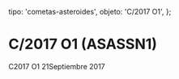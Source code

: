 
  tipo: 'cometas-asteroides',
  objeto: 'C/2017 O1',
};

# C/2017 O1 (ASASSN1)

<Imagen
  src="registro/c2017-o1_20170921_c2017o1_20170921_i88.jpg"
  fecha="20170921"
/>

C2017 O1 21Septiembre 2017